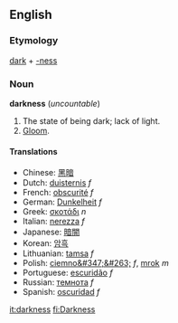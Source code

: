 ==English==

===Etymology===
[[dark]] + [[-ness]]

===Noun===
'''darkness''' (''uncountable'')
# The state of being dark; lack of light.
# [[Gloom]].

====Translations====
*Chinese: [[黑暗]]
*Dutch: [[duisternis]] ''f''
*French: [[obscurité]] ''f''
*German: [[Dunkelheit]] ''f''
*Greek: [[σκοτάδι]] ''n''
*Italian: [[nerezza]] ''f''
*Japanese: [[暗闇]]
*Korean: [[암흑]]
*Lithuanian: [[tamsa]] ''f''
*Polish: [[ciemno&#347;&#263;]] ''f'', [[mrok]] ''m''
*Portuguese: [[escuridão]] ''f''
*Russian: [[темнота]] ''f''
*Spanish: [[oscuridad]] ''f''

[[it:darkness]]
[[fi:Darkness]]